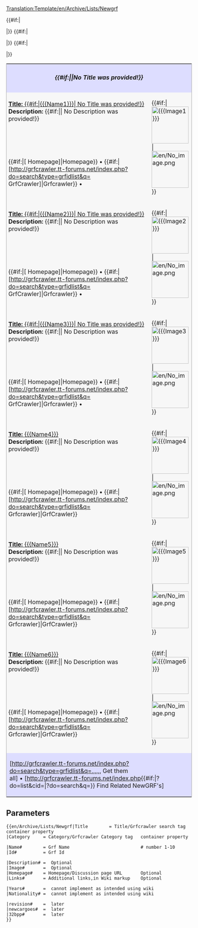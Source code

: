 <noinclude>[[Translation:Template/en/Archive/Lists/Newgrf]]</noinclude><!--
      testing.
 margin-top: 80px; margin-right: 45px; margin-bottom: -5px;
--><table style="border: 1px solid #aaa;">   
<tr><th colspan="2" style="background: #DDDDFF;">
====={{#if:{{{Title|}}}|{{{Title}}}|No Title was provided!}}===== 
</th></tr>

<!-- Test part ->
<!-- NewGrf1 -->
<tr style="background: #F7F7F7;"><td style="vertical-align: top; width:600px; padding: 5px;"><u>'''Title:''' {{#if:{{{Name1|}}}|[[{{{Name1}}}]]| No Title was provided!}}</u><br>
'''Description:''' {{#if:{{{Description1|}}}|{{{Description1}}}| No Description was provided!}}</td>
<td rowspan="2">{{#if:{{{Image1|}}}|[[File:{{{Image1}}}|100px]]|[[File:en/No image.png|100px]]}}</td></tr>
<tr><td style="background: #F7F7F7; height: 100%; padding-left: 5px;">{{#if:{{{Homepage1|}}}|[{{{Homepage1}}} Homepage]|Homepage}}&nbsp;•&nbsp;{{#if:{{{Id1|}}}|[http://grfcrawler.tt-forums.net/index.php?do=search&type=grfidlist&q={{{Id1}}} GrfCrawler]|Grfcrawler}}&nbsp;•</td></tr>

<tr></tr>

<!-- NewGrf2 -->
<tr style="background: #F7F7F7;"><td style="vertical-align: top; width:600px; padding: 5px;"><u>'''Title:''' {{#if:{{{Name2|}}}|[[{{{Name2}}}]]| No Title was provided!}}</u><br>
'''Description:''' {{#if:{{{Description2|}}}|{{{Description2}}}| No Description was provided!}}</td>
<td rowspan="2">{{#if:{{{Image2|}}}|[[File:{{{Image2}}}|100px]]|[[File:en/No image.png|100px]]}}</td></tr>
<tr><td style="background: #F7F7F7; height: 100%; padding-left: 5px;">{{#if:{{{Homepage2|}}}|[{{{Homepage2}}} Homepage]|Homepage}}&nbsp;•&nbsp;{{#if:{{{Id2|}}}|[http://grfcrawler.tt-forums.net/index.php?do=search&type=grfidlist&q={{{Id2}}} GrfCrawler]|Grfcrawler}}&nbsp;•</td></tr>

<tr></tr>

<!-- finished part

--><tr style="background: #F7F7F7;"><td style="vertical-align: top; width:600px; padding: 5px;"><u>'''Title:''' {{#if:{{{Name3|}}}|[[{{{Name3}}}]]| No Title was provided!}}</u><br>
'''Description:''' {{#if:{{{Description3|}}}|{{{Description3}}}| No Description was provided!}}</td>
<td rowspan="2">{{#if:{{{Image3|}}}|[[File:{{{Image3}}}|100px]]|[[File:en/No image.png|100px]]}}</td></tr>
<tr><td style="background: #F7F7F7; height: 100%; padding-left: 5px;">{{#if:{{{Homepage3|}}}|[{{{Homepage3}}} Homepage]|Homepage}}&nbsp;•&nbsp;{{#if:{{{Id3|}}}|[http://grfcrawler.tt-forums.net/index.php?do=search&type=grfidlist&q={{{Id3}}} GrfCrawler]|Grfcrawler}}&nbsp;•</td></tr><tr></tr><!--

-->{{#if:{{{Name4|}}}|
<tr style="background: #F7F7F7;"><td style="vertical-align: top; width:600px; padding: 5px;"><u>'''Title:''' [[{{{Name4}}}]]</u><br>
'''Description:''' {{#if:{{{Description4|}}}|{{{Description4}}}| No Description was provided!}}</td>
<td rowspan="2">{{#if:{{{Image4|}}}|[[File:{{{Image4}}}|100px]]|[[File:en/No image.png|100px]]}}</td></tr>
<tr><td style="background: #F7F7F7; height: 100%; padding-left: 5px;">{{#if:{{{Homepage4|}}}|[{{{Homepage4}}} Homepage]|Homepage}}&nbsp;•&nbsp;{{#if:{{{Id4|}}}|[http://grfcrawler.tt-forums.net/index.php?do=search&type=grfidlist&q={{{Id4}}} Grfcrawler]|GrfCrawler}}</td></tr><tr></tr>|}}<!--

-->{{#if:{{{Name5|}}}|
<tr style="background: #F7F7F7;"><td style="vertical-align: top; width:600px; padding: 5px;"><u>'''Title:''' [[{{{Name5}}}]]</u><br>
'''Description:''' {{#if:{{{Description5|}}}|{{{Description5}}}| No Description was provided!}}</td>
<td rowspan="2">{{#if:{{{Image5|}}}|[[File:{{{Image5}}}|100px]]|[[File:en/No image.png|100px]]}}</td></tr>
<tr><td style="background: #F7F7F7; height: 100%; padding-left: 5px;">{{#if:{{{Homepage4|}}}|[{{{Homepage4}}} Homepage]|Homepage}}&nbsp;•&nbsp;{{#if:{{{Id5|}}}|[http://grfcrawler.tt-forums.net/index.php?do=search&type=grfidlist&q={{{Id5}}} Grfcrawler]|GrfCrawler}}</td></tr><tr></tr>|}}<!--

-->{{#if:{{{Name6|}}}|
<tr style="background: #F7F7F7;"><td style="vertical-align: top; width:600px; padding: 5px;"><u>'''Title:''' [[{{{Name6}}}]]</u><br>
'''Description:''' {{#if:{{{Description6|}}}|{{{Description6}}}| No Description was provided!}}</td>
<td rowspan="2">{{#if:{{{Image6|}}}|[[File:{{{Image6}}}|100px]]|[[File:en/No image.png|100px]]}}</td></tr>
<tr><td style="background: #F7F7F7; height: 100%; padding-left: 5px;">{{#if:{{{Homepage6|}}}|[{{{Homepage6}}} Homepage]|Homepage}}&nbsp;•&nbsp;{{#if:{{{Id6|}}}|[http://grfcrawler.tt-forums.net/index.php?do=search&type=grfidlist&q={{{Id6}}} Grfcrawler]|GrfCrawler}}</td></tr><tr></tr>|}}<!--

--><tr><td colspan="2" style="background: #DDDDFF;">[http://grfcrawler.tt-forums.net/index.php?do=search&type=grfidlist&q={{{Id1|}}},{{{Id2|}}},{{{Id3|}}},{{{Id4|}}},{{{Id5|}}},{{{Id6|}}},{{{Id7|}}} Get them all]&nbsp;•&nbsp;[http://grfcrawler.tt-forums.net/index.php{{#if:{{{Category|}}}|?do=list&cid={{{Category}}}|?do=search&q={{{Title}}}}} Find Related NewGRF's]</td></tr>
</table><noinclude>

<!-- more

{{#if:{{{32bpp|}}}|[[File:New cargoes.png|alt=New cargoes Support]]}}&nbsp;•&nbsp;{{#if:{{{newcargoes|}}}|[[File:32bpp.png|32bpp Support]]}}

[[Category:]]

-->

== Parameters ==

<pre>
{{en/Archive/Lists/Newgrf|Title        = Title/Grfcrawler search tag        container property
|Category     = Category/Grfcrawler Category tag   container property 

|Name#        = Grf Name                           # number 1-10  
|Id#          = Grf Id

|Description# =  Optional 
|Image#       =  Optional
|Homepage#    = Homepage/Discussion page URL       Optional 
|Links#       = Additional links,in Wiki markup    Optional

|Years#       =  cannot implement as intended using wiki
|Nationality# =  cannot implement as intended using wiki

|revision#    =  later
|newcargoes#  =  later
|32bpp#       =  later
}}
</pre>

</noinclude>